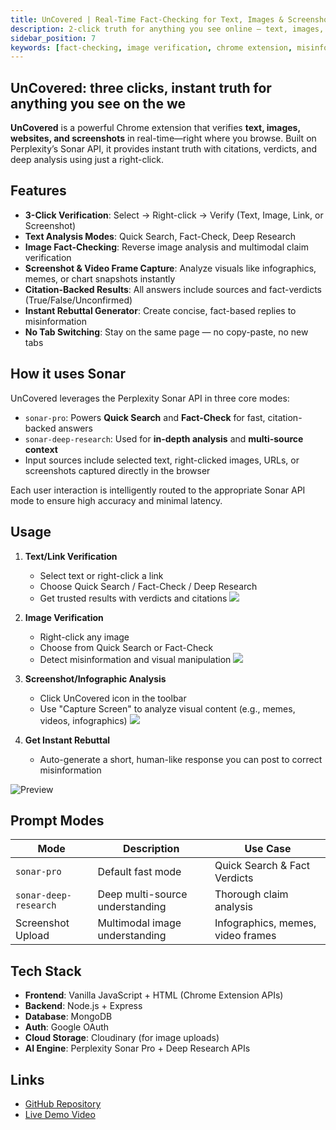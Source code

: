 ```yaml
---
title: UnCovered | Real-Time Fact-Checking for Text, Images & Screenshots
description: 2-click truth for anything you see online — text, images, screenshots, and links — without leaving the page.
sidebar_position: 7
keywords: [fact-checking, image verification, chrome extension, misinformation, sonar, perplexity, uncovered]
---
```


## UnCovered: three clicks, instant truth for anything you see on the we

**UnCovered** is a powerful Chrome extension that verifies **text, images, websites, and screenshots** in real-time—right where you browse. Built on Perplexity’s Sonar API, it provides instant truth with citations, verdicts, and deep analysis using just a right-click.

## Features

- **3-Click Verification**: Select → Right-click → Verify (Text, Image, Link, or Screenshot)
- **Text Analysis Modes**: Quick Search, Fact-Check, Deep Research
- **Image Fact-Checking**: Reverse image analysis and multimodal claim verification
- **Screenshot & Video Frame Capture**: Analyze visuals like infographics, memes, or chart snapshots instantly
- **Citation-Backed Results**: All answers include sources and fact-verdicts (True/False/Unconfirmed)
- **Instant Rebuttal Generator**: Create concise, fact-based replies to misinformation
- **No Tab Switching**: Stay on the same page — no copy-paste, no new tabs

## How it uses Sonar

UnCovered leverages the Perplexity Sonar API in three core modes:

- `sonar-pro`: Powers **Quick Search** and **Fact-Check** for fast, citation-backed answers  
- `sonar-deep-research`: Used for **in-depth analysis** and **multi-source context**  
- Input sources include selected text, right-clicked images, URLs, or screenshots captured directly in the browser

Each user interaction is intelligently routed to the appropriate Sonar API mode to ensure high accuracy and minimal latency.

## Usage

1. **Text/Link Verification**
   - Select text or right-click a link
   - Choose Quick Search / Fact-Check / Deep Research
   - Get trusted results with verdicts and citations
![](https://res.cloudinary.com/dvk80x6fi/image/upload/v1748375032/text-short-MadewithClipchamp-ezgif.com-video-to-gif-converter_gfn4n7.gif)

2. **Image Verification**
   - Right-click any image
   - Choose from Quick Search or Fact-Check
   - Detect misinformation and visual manipulation
![](https://res.cloudinary.com/dvk80x6fi/image/upload/v1748375032/image-short-final-ezgif.com-video-to-gif-converter_rkvb8r.gif)

3. **Screenshot/Infographic Analysis**
   - Click UnCovered icon in the toolbar
   - Use "Capture Screen" to analyze visual content (e.g., memes, videos, infographics)
![](https://res.cloudinary.com/dvk80x6fi/image/upload/v1748375034/video-short-final-ezgif.com-video-to-gif-converter_nhlydr.gif)

4. **Get Instant Rebuttal**
   - Auto-generate a short, human-like response you can post to correct misinformation

![Preview](https://res.cloudinary.com/dvk80x6fi/image/upload/v1748276656/final-diagram_zssp87.png)

## Prompt Modes

| Mode | Description | Use Case |
|------|-------------|----------|
| `sonar-pro` | Default fast mode | Quick Search & Fact Verdicts |
| `sonar-deep-research` | Deep multi-source understanding | Thorough claim analysis |
| Screenshot Upload | Multimodal image understanding | Infographics, memes, video frames |

## Tech Stack

- **Frontend**: Vanilla JavaScript + HTML (Chrome Extension APIs)
- **Backend**: Node.js + Express
- **Database**: MongoDB
- **Auth**: Google OAuth
- **Cloud Storage**: Cloudinary (for image uploads)
- **AI Engine**: Perplexity Sonar Pro + Deep Research APIs

## Links

- [GitHub Repository](https://github.com/aayushsingh7/UnCovered)
- [Live Demo Video](https://youtu.be/WJxW91eu0fs)

